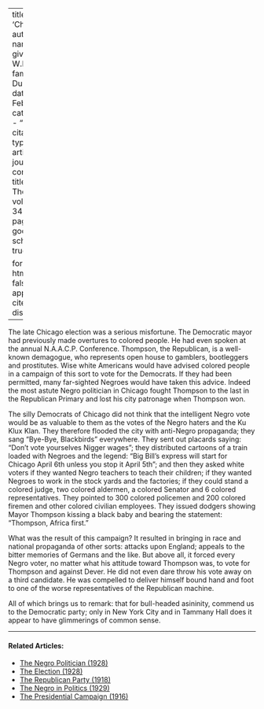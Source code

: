 
---
title: 'Chicago'
author:
  - name:
      given: W.E.B.
      family: Du Bois
date: Feb. 1927
categories: 
  - ""
citation: 
  type: article-journal
  container-title: The Crisis
  volume: 34
  issue: 4
  page: 131
google-scholar: true

format:
  html:
    toc: false
    appendix-cite-as: display
---




The late Chicago election was a serious misfortune. The Democratic mayor had previously made overtures to colored people. He had even spoken at the annual N.A.A.C.P. Conference. Thompson, the Republican, is a well-known demagogue, who represents open house to gamblers, bootleggers and prostitutes. Wise white Americans would have advised colored people in a campaign of this sort to vote for the Democrats. If they had been permitted, many far-sighted Negroes would have taken this advice. Indeed the most astute Negro politician in Chicago fought Thompson to the last in the Republican Primary and lost his city patronage when Thompson won.

The silly Democrats of Chicago did not think that the intelligent Negro vote would be as valuable to them as the votes of the Negro haters and the Ku Klux Klan. They therefore flooded the city with anti-Negro propaganda; they sang "Bye-Bye, Blackbirds" everywhere. They sent out placards saying: "Don't vote yourselves Nigger wages"; they distributed cartoons of a train loaded with Negroes and the legend: "Big Bill's express will start for Chicago April 6th unless you stop it April 5th"; and then they asked white voters if they wanted Negro teachers to teach their children; if they wanted Negroes to work in the stock yards and the factories; if they could stand a colored judge, two colored aldermen, a colored Senator and 6 colored representatives. They pointed to 300 colored policemen and 200 colored firemen and other colored civilian employees. They issued dodgers showing Mayor Thompson kissing a black baby and bearing the statement: "Thompson, Africa first."

What was the result of this campaign? It resulted in bringing in race and national propaganda of other sorts: attacks upon England; appeals to the bitter memories of Germans and the like. But above all, it forced every Negro voter, no matter what his attitude toward Thompson was, to vote for Thompson and against Dever. He did not even dare throw his vote away on a third candidate. He was compelled to deliver himself bound hand and foot to one of the worse representatives of the Republican machine.



All of which brings us to remark: that for bull-headed asininity, commend us to the Democratic party; only in New York City and in Tammany Hall does it appear to have glimmerings of common sense.

<!-- Similar articles start here -->
<div  class="clear-wrap"></div>
<hr>
#### Related Articles:

* [The Negro Politician (1928)](/Volumes/35/05/negro_politician.html)
* [The Election (1928)](/Volumes/35/12/election.html)
* [The Republican Party (1918)](/Volumes/15/06/republican_party.html)
* [The Negro in Politics (1929)](/Volumes/36/11/negro_in_politics.html)
* [The Presidential Campaign (1916)](/Volumes/12/06/presidential_campaign.html)

<!-- Similar articles end here -->